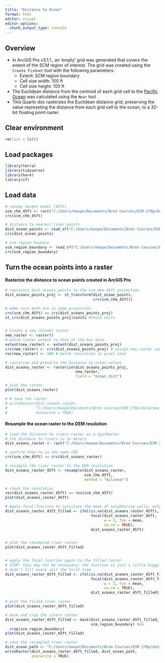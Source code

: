 ```yaml
---
title: "Distance to Ocean"
format: html
editor: visual
editor_options: 
  chunk_output_type: console
---
```


## Overview

-   In ArcGIS Pro v3.1.1., an 'empty' grid was generated that covers the extent of the SCM region of interest. The grid was created using the `Create Fishnet` tool with the following parameters:
    -   Extent: SCM region boundary
    -   Cell size width: 100 ft
    -   Cell size height: 100 ft
-   The Euclidean distance from the centroid of each grid cell to the [Pacific Ocean](https://geodata.library.ucsb.edu/catalog/3853-s3_2002_s3_reg_pacific_ocean) was calculated using the `Near` tool
-   This Quarto doc rasterizes the Euclidean distance grid, preserving the value represeting the distance from each grid cell to the ocean, to a 32-bit floating point raster.

## Clear environment

```r
rm(list = ls())
```

## Load packages

```r
library(terra)
library(tidyverse)
library(here)
library(sf)
```

## Load data

```r
# canopy height model (45ft)
scm_chm_45ft <- rast("C:/Users/maxpe/Documents/Bren Courses/ESM 270p/data/new_data/wallace_env_data/scm_chm_45ft.tif")
crs(scm_chm_45ft)

# distance to nearest river points 
dist_ocean_points <- read_sf("C:/Users/maxpe/Documents/Bren Courses/ESM 270p/data/new_data/distance_to_oceans/distance_to_oceans_points.shp")
crs(dist_ocean_points)

# scm region boudary
scm_region_boundary <- read_sf("C:/Users/maxpe/Documents/Bren Courses/ESM 270p/data/raw_data/boundaries/scm_region/scm_region_boundary.shp")
crs(scm_region_boundary)
```

## Turn the ocean points into a raster

#### Rasterize the distance to ocean points created in ArcGIS Pro

```r
# reproject dist_oceans_points to the scm_dem_45ft projection
dist_oceans_points_proj <- st_transform(dist_ocean_points, 
                                        crs(scm_chm_45ft))

# make sure both are in same projection 
crs(scm_chm_45ft) == crs(dist_oceans_points_proj)
st_crs(dist_oceans_points_proj)$units #check units


# Create a new (blank) raster
new_raster <- raster()
# match raster extent to that of the hec data
extent(new_raster) <- extent(dist_oceans_points_proj)
crs(new_raster) <- crs(dist_oceans_points_proj) # assign new raster same CRS
res(new_raster) <- 100 # match resolution to pixel size 

# rasterize and preserve the distance to ocean values
dist_oceans_raster <- rasterize(dist_oceans_points_proj,
                                new_raster, 
                                field = "ocean_dist")

# plot the raster
plot(dist_oceans_raster)

# # save the raster
# writeRaster(dist_oceans_raster, 
#             "C:/Users/maxpe/Documents/Bren Courses/ESM 270p/data/new_data/distance_to_oceans/distance_to_oceans_res100ft.tif",
#             overwrite = TRUE)
```

#### Resample the ocean raster to the DEM resolution

```r
# load the distance to rivers raster as a SpatRaster
# the distance to rivers is in meters
dist_oceans_raster <- rast("C:/Users/maxpe/Documents/Bren Courses/ESM 270p/data/new_data/distance_to_oceans/distance_to_oceans_res100ft.tif")

# confirm they're in the same CRS
crs(scm_chm_45ft) == crs(dist_oceans_raster)

# resample the river raster to the DEM resolution
dist_oceans_raster_45ft <- resample(dist_oceans_raster, 
                                    scm_chm_45ft, 
                                    method = "bilinear")

# check the resolution
res(dist_oceans_raster_45ft) == res(scm_chm_45ft)
plot(dist_oceans_raster_45ft)

# Apply focal function to calculate the mean of neighboring cells, only for NAs
dist_oceans_raster_45ft_filled <- ifel(is.na(dist_oceans_raster_45ft), 
                                       focal(dist_oceans_raster_45ft, 
                                             w = 3, fun = mean, 
                                             na.rm = TRUE), 
                                       dist_oceans_raster_45ft)


# plot the resampled river raster
plot(dist_oceans_raster_45ft_filled)


# apply the focal function again to the filled raster
# STOP: this may not be necessary; the function is just a little buggy and 
# didn't fill every cell the first time
dist_oceans_raster_45ft_filled <- ifel(is.na(dist_oceans_raster_45ft_filled), 
                                       focal(dist_oceans_raster_45ft_filled, 
                                             w = 3, fun = mean, 
                                             na.rm = TRUE), 
                                       dist_oceans_raster_45ft_filled)

# plot the filled river raster
plot(dist_oceans_raster_45ft_filled)

# mask and crop the rivers raster
dist_oceans_raster_45ft_filled <- mask(dist_oceans_raster_45ft_filled, 
                                       scm_region_boundary) %>% 
  crop(scm_region_boundary)
plot(dist_oceans_raster_45ft_filled)

# save the resampled river raster
dist_ocean_path <- "C:/Users/maxpe/Documents/Bren Courses/ESM 270p/data/new_data/distance_to_oceans/distance_to_oceans_res45ft.tif"
writeRaster(dist_oceans_raster_45ft_filled, dist_ocean_path, 
            overwrite = TRUE)
```
